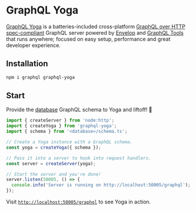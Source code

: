 # GraphQL Yoga

[GraphQL Yoga](https://the-guild.dev/graphql/yoga-server) is a batteries-included cross-platform [GraphQL over HTTP spec-compliant](https://github.com/enisdenjo/graphql-http/tree/master/implementations/graphql-yoga) GraphQL server powered by [Envelop](https://envelop.dev) and [GraphQL Tools](https://graphql-tools.com) that runs anywhere; focused on easy setup, performance and great developer experience.

## Installation

```sh
npm i graphql graphql-yoga
```

## Start

Provide the [database](/database/introduction) GraphQL schema to Yoga and liftoff! 🚀

```js
import { createServer } from 'node:http';
import { createYoga } from 'graphql-yoga';
import { schema } from '<database>/schema.ts';

// Create a Yoga instance with a GraphQL schema.
const yoga = createYoga({ schema });

// Pass it into a server to hook into request handlers.
const server = createServer(yoga);

// Start the server and you're done!
server.listen(50005, () => {
  console.info('Server is running on http://localhost:50005/graphql');
});
```

Visit [`http://localhost:50005/graphql`](http://localhost:50005/graphql) to see Yoga in action.
